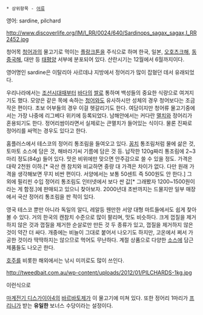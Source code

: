  * 상위항목 - [[어류]]

영어: sardine, pilchard

http://www.discoverlife.org/IM/I_RR/0024/640/Sardinops_sagax_sagax,I_RR2452.jpg

청어목 [[청어]]과의 물고기로 먹이는 [[플랑크톤]]을 주식으로 하며 한국, 일본, [[오호츠크해]], [[동중국해]], 대만 등 [[태평양]] 서부에 분포되어 있다. 산란시기는 12월에서 6월까지이다.

영어명인 sardine은 이탈리아 사르데냐 지방에서 정어리가 많이 잡혔던 데서 유래되었다.

우리나라에서는 [[조선]]시대때부터 [[바다]]의 [[쌀]]로 통하며 백성들의 중요한 식량으로 여겨지기도 했다. 모양은 같은 목에 속하는 [[청어]]와도 유사하시만 성체의 경우 청어보다는 조금 작은 편이다. 초보 어부들의 경우 이걸 헷갈리기도 한다. 여담이지만 청어류 물고기중에서는 가장 나중에 리그베다 위키에 등록되었다. 남해안에서는 커다란 [[멸치]]와 정어리가 혼용되기도 한다. 정어리쌈이라면서 실제로는 큰멸치가 들어있는 식이다. 물론 진짜로 정어리를 싸먹는 경우도 있다고 한다.

홈플러스에서 테스코의 정어리 통조림을 들여오고 있다. [[꽁치]] 통조림처럼 물에 삶은 것, 토마토 소스에 담은 것, 해바라기씨 기름에 담은 것 등. 납작한 120g짜리 통조림에 2~3마리 정도(84g) 들어 있다. 맛은 비위에만 맞으면 안주감으로 쓸 수 있을 정도. 가격은 대략 2천원 이하.[* 국산 캔 참치와 비교하면 중량 대 가격은 차이가 없다. 다만 원래 가격을 생각해보면 무지 비싼 편이다. 서양에서는 보통 50센트 즉 500원도 안 한다.] 그 외에 필리핀 수입 정어리 통조림도 인터넷에서 보다 싼 값[* 그래봤자 1200~1500원이라는 게 함정.]에 판매되고 있으니 찾아보자. 2000년대 초반까지는 드물지만 일부 매장에서 국산 정어리 통조림을 판 적이 있다.

영국 테스코 뿐만 아니라 독일의 알디, 레알등 웬만한 서양 대형 마트들에서도 쉽게 찾아볼 수 있다. 거의 한국의 캔참치 수준으로 많이 팔리며, 맛도 비슷하다. 크게 껍질을 제거하지 않은 것과 껍질을 제거한 순살로만 만든 것 두 종류가 있고, 껍질을 제거하지 않은 것이 약간 더 싸다. 개중에는 비늘이 그대로 붙어서 나오기도 하지만, 고온에서 쩌서 가공한 것이라 딱딱하지는 않으므로 먹어도 무난하다. 계절 상품으로 다양한 [[소스]]에 담근 제품들도 나오곤 한다.

[[호주]]를 비롯한 해외에서는 낚시 미끼로도 많이 쓰인다.

http://tweedbait.com.au/wp-content/uploads/2012/01/PILCHARDS-1kg.jpg

이런식으로

[[마계전기 디스가이아4]]의 [[바르바토제]]가 이 물고기에 미쳐 있다. 또한 정어리 1마리가 [[프리니]]가 받는 '''유일한''' 보너스 수당이라는 설정이다.
